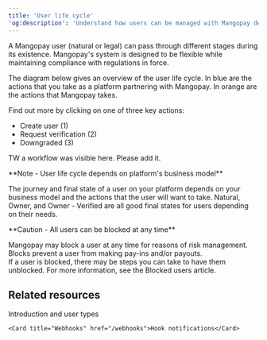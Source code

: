 ```yaml
---
title: 'User life cycle'  
'og:description': 'Understand how users can be managed with Mangopay depending on the features they need, from creation through modification as a Payer then Owner, plus verification.'  
---
```


A Mangopay user (natural or legal) can pass through different stages during its existence. Mangopay's system is designed to be flexible while maintaining compliance with regulations in force.  

The diagram below gives an overview of the user life cycle. In blue are the actions that you take as a platform partnering with Mangopay. In orange are the actions that Mangopay takes.  

Find out more by clicking on one of three key actions:  
- Create user (1)  
- Request verification (2)  
- Downgraded (3)

TW a workflow was visible here. Please add it.  

<Note>  
**Note - User life cycle depends on platform's business model** 
  
The journey and final state of a user on your platform depends on your business model and the actions that the user will want to take. Natural, Owner, and Owner - Verified are all good final states for users depending on their needs.  
</Note>  

<Warning>  
**Caution - All users can be blocked at any time** 
  
Mangopay may block a user at any time for reasons of risk management. Blocks prevent a user from making pay-ins and/or payouts.  
If a user is blocked, there may be steps you can take to have them unblocked. For more information, see the Blocked users article.  
</Warning>  

## Related resources  

<CardGroup col={2}>
    <Card title="Guide" href="/concepts/users/introduction-types">Introduction and user types</Card>  
    
    <Card title="Webhooks" href="/webhooks">Hook notifications</Card>
</CardGroup>